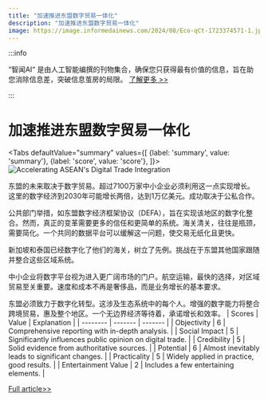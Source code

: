 ```yaml
---
title: "加速推进东盟数字贸易一体化"
description: "加速推进东盟数字贸易一体化"
image: https://image.informedainews.com/2024/08/Eco-qCt-1723374571-1.jpg
---
```



:::info

“智闻AI“ 是由人工智能编撰的刊物集合，确保您只获得最有价值的信息，旨在助您消除信息差，突破信息茧房的局限。  [了解更多 >>](/)

:::

# 加速推进东盟数字贸易一体化


<Tabs
	defaultValue="summary"
	values={[
	{label: 'summary', value: 'summary'},
	{label: 'score', value: 'score'},
]}>
<TabItem value="summary">
<img
  src="https://image.informedainews.com/2024/08/Eco-qCt-1723374571-1.jpg"
  alt="Accelerating ASEAN's Digital Trade Integration"
/>



东盟的未来取决于数字贸易。超过7100万家中小企业必须利用这一点实现增长。这里的数字经济到2030年可能增长两倍，达到1万亿美元。成功取决于公私合作。

公共部门举措，如东盟数字经济框架协议（DEFA），旨在实现该地区的数字化整合。然而，真正的变革需要更多的信任和更简单的系统。海关清关，往往是瓶颈，需要简化。一个共同的数据平台可以缓解这一问题，使交易无纸化且更快。

新加坡和泰国已经数字化了他们的海关，树立了先例。挑战在于东盟其他国家跟随并整合这些区域系统。

中小企业将数字平台视为进入更广阔市场的门户。航空运输，最快的选择，对区域贸易至关重要。速度和成本不再是奢侈品，而是业务增长的基本要求。

东盟必须致力于数字化转型。这涉及生态系统中的每个人。增强的数字能力将整合跨境贸易，惠及整个地区。一个无边界经济等待着，承诺增长和效率。
</TabItem>
<TabItem value="score">
	| Scores     | Value   | Explanation |
	| -------- | ------- | ------- |
	| Objectivity  | 6    | Comprehensive reporting with in-depth analysis.    |
	| Social Impact | 5     | Significantly influences public opinion on digital trade.    |
	| Credibility    | 5    | Solid evidence from authoritative sources.    |
	| Potential    | 6    | Almost inevitably leads to significant changes.    |
	| Practicality    | 5    | Widely applied in practice, good results.    |
	| Entertainment Value    | 2    | Includes a few entertaining elements.    |
</TabItem>
</Tabs>

[Full article>>](https://asia.nikkei.com/Opinion/Fast-digitized-ASEAN-cross-border-trade-should-not-be-a-luxury)
